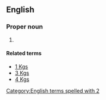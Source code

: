 ==English==

===Proper noun===
{{en-proper noun}}

# {{abbreviation of|2 Kings|lang=en}}

====Related terms====
* [[1 Kgs]]
* [[3 Kgs]]
* [[4 Kgs]]

[[Category:English terms spelled with 2]]